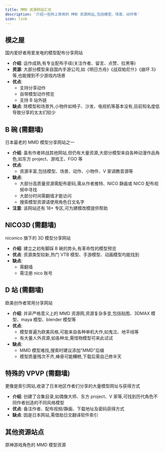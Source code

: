 ```yaml
---
title: MMD 资源网站汇总
description: '介绍一些网上常用的 MMD 资源网站,包括模型、场景、动作等'
icon: link
---
```



## 模之屋

<Card title="模之屋" icon="house" href="https://www.aplaybox.com/">
  国内爱好者用爱发电的模型配布分享网站
</Card>

- **介绍**: 运作成熟,有专业配布手续(关注作者、留言、点赞、拉黑等)
- **资源**: 大部分模型来自国内手游公司,如《明日方舟》《战双帕尼什》《崩坏 3》等,也能搜到不少游戏内场景
- **优点**: 
  - 支持分享动作
  - 自带模型动作预览
  - 支持 B 站外链
- **缺点**: 除模型和场景外,小物件如椅子、沙发、电视机等基本没有,目前知名度低导致分享的太太们较少

## B 碗 (需翻墙)

<Card title="B 碗" icon="bowl-food" href="https://bowlroll.net/file/index">
  日本最老的 MMD 模型分享网站之一
</Card>

- **介绍**: 虽有作者转战其他网站,但仍有大量资源,大部分模型来自各种动漫作品角色,如东方 project、游戏王、FGO 等
- **优点**: 
  - 资源丰富,包括模型、场景、动作、小物件、V 家调教音源等
- **缺点**: 
  - 大部分高质量资源需配布密码,需从作者推特、NICO 静画或 NICO 配布视频中寻找
  - 大部分时间需翻墙才能访问
  - 搜索模型资源请使用角色日文名字
- **注意**: 该网站还有 18+ 专区,可为建模改模提供帮助

## NICO3D (需翻墙)

<Card title="NICO3D" icon="n" href="https://3d.nicovideo.jp/?header">
  niconico 旗下的 3D 模型分享网站
</Card>

- **介绍**: 建立之初有脚踩 B 碗的势头,有革命性的模型预览
- **优点**: 资源类型较新,热门 VTB 模型、手游模型、动画模型均能找到
- **缺点**: 
  - 需翻墙
  - 需注册 nico 账号

## D 站 (需翻墙)

<Card title="DeviantArt" icon="d" href="https://www.deviantart.com/">
  欧美创作者常用分享网站
</Card>

- **介绍**: 并非严格意义上的 MMD 资源网,资源复杂多变,包括贴图、3DMAX 模型、maya 模型、blender 模型等
- **优点**: 
  - 模型普遍为欧美风格,可能来自各种单机大作,如鬼泣、地平线等
  - 有大量人外资源,如各种龙,需怪物模型可来此试试
- **缺点**: 
  - MMD 模型难找,搜索时建议添加"MMD"后缀
  - 模型质量残次不齐,棒骨可能糟糕,下载后需自己修半天

## 特殊的 VPVP (需翻墙)

<Card title="VPVP Wiki" icon="v" href="https://w.atwiki.jp/vpvpwiki/pages/13.html">
  更像是索引网站,收录了日本地区作者们分享的大量模型网址与获得方式
</Card>

- **介绍**: 创建了合集目录,如偶像大师、东方 project、V 家等,可找到历代角色不同作者创造的不同风格模型
- **优点**: 备注作者、配布视频/静画、下载地址及密码获得方式
- **缺点**: 因是日本网站,需借助日文翻译软件索引

## 其他资源站点

<Card title="原神模型" icon="gamepad" href="https://www.hoyolab.com/article/118389">
  原神游戏角色的 MMD 模型资源
</Card>
